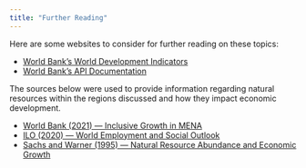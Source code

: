 ---
title: "Further Reading"
---

Here are some websites to consider for further reading on these topics:

* [World Bank's World Development Indicators](https://databank.worldbank.org/source/world-development-indicators)
* [World Bank's API Documentation](https://documents.worldbank.org/en/publication/documents-reports/api)

The sources below were used to provide information regarding natural resources within the regions discussed and how they impact economic development.

* [World Bank (2021) — Inclusive Growth in MENA](https://www.worldbank.org/en/news/feature/2021/06/07/inclusive-growth-in-middle-east-and-north-africa)
* [ILO (2020) — World Employment and Social Outlook](https://www.ilo.org/global/research/global-reports/weso/2020/lang--en/index.htm)
* [Sachs and Warner (1995) — Natural Resource Abundance and Economic Growth](https://www.nber.org/papers/w5398)


